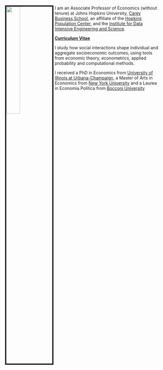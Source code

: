 
<link rel="stylesheet" href="styles.css" type="text/css">

<img src="images/Angelo_Mele.jpg" style="width:30%; border:4px solid; margin-right: 4px" align="left">

I am an Associate Professor of Economics (without tenure) at Johns Hopkins University, [Carey Business School](https://carey.jhu.edu), an affiliate of the [Hopkins Population Center](https://popcenter.jhu.edu), and the [Institute for Data Intensive Engineering and Science](http://idies.jhu.edu).

[**Curriculum Vitae**](cv.pdf)   
   
       
I study how social interactions shape individual and aggregate 
socioeconomic outcomes, using tools from economic theory, 
econometrics, applied probability and computational methods.

I received a PhD in Economics from [University of Illinois at Urbana-Champaign](https://economics.illinois.edu), a Master of Arts in Economics from [New York University](https://as.nyu.edu/econ.html) and a Laurea in Economia Politica from [Bocconi University](https://www.unibocconi.eu/)


